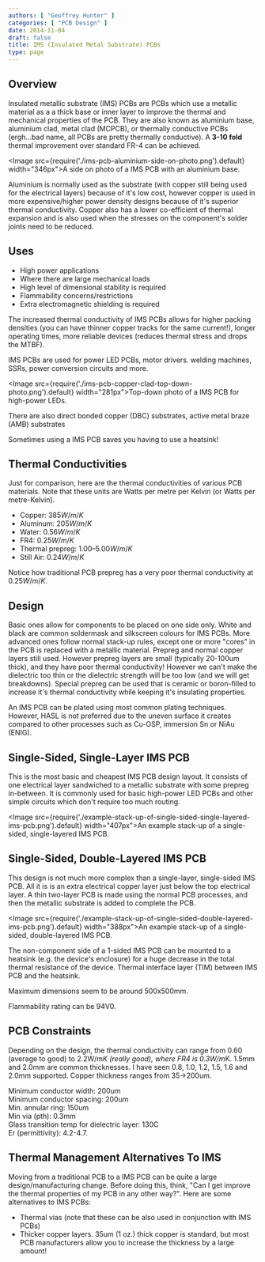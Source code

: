 ```yaml
---
authors: [ "Geoffrey Hunter" ]
categories: [ "PCB Design" ]
date: 2014-11-04
draft: false
title: IMS (Insulated Metal Substrate) PCBs
type: page
---
```


## Overview

Insulated metallic substrate (IMS) PCBs are PCBs which use a metallic material as a a thick base or inner layer to improve the thermal and mechanical properties of the PCB. They are also known as aluminium base, aluminium clad, metal clad (MCPCB), or thermally conductive PCBs (ergh...bad name, all PCBs are pretty thermally conductive). A **3-10 fold** thermal improvement over standard FR-4 can be achieved.

<Image src={require('./ims-pcb-aluminium-side-on-photo.png').default} width="346px">A side on photo of a IMS PCB with an aluminium base.</Image>

Aluminium is normally used as the substrate (with copper still being used for the electrical layers) because of it's low cost, however copper is used in more expensive/higher power density designs because of it's superior thermal conductivity. Copper also has a lower co-efficient of thermal expansion and is also used when the stresses on the component's solder joints need to be reduced.

## Uses

* High power applications
* Where there are large mechanical loads
* High level of dimensional stability is required
* Flammability concerns/restrictions
* Extra electromagnetic shielding is required

The increased thermal conductivity of IMS PCBs allows for higher packing densities (you can have thinner copper tracks for the same current!), longer operating times, more reliable devices (reduces thermal stress and drops the MTBF).

IMS PCBs are used for power LED PCBs, motor drivers. welding machines, SSRs, power conversion circuits and more.

<Image src={require('./ims-pcb-copper-clad-top-down-photo.png').default} width="281px">Top-down photo of a IMS PCB for high-power LEDs.</Image>

There are also direct bonded copper (DBC) substrates, active metal braze (AMB) substrates

Sometimes using a IMS PCB saves you having to use a heatsink!

## Thermal Conductivities

Just for comparison, here are the thermal conductivities of various PCB materials. Note that these units are Watts per metre per Kelvin (or Watts per metre-Kelvin).

* Copper: $385 W/m/K$
* Aluminum: $205 W/m/K$
* Water: $0.56 W/m/K$
* FR4: $0.25 W/m/K$
* Thermal prepreg: $1.00 – 5.00 W/m/K$
* Still Air: $0.24 W/m/K$

Notice how traditional PCB prepreg has a very poor thermal conductivity at $0.25W/m/K$.

## Design

Basic ones allow for components to be placed on one side only. White and black are common soldermask and silkscreen colours for IMS PCBs. More advanced ones follow normal stack-up rules, except one or more "cores" in the PCB is replaced with a metallic material. Prepreg and normal copper layers still used. However prepreg layers are small (typically 20-100um thick), and they have poor thermal conductivity! However we can't make the dielectric too thin or the dielectric strength will be too low (and we will get breakdowns). Special prepreg can be used that is ceramic or boron-filled to increase it's thermal conductivity while keeping it's insulating properties.

An IMS PCB can be plated using most common plating techniques. However, HASL is not preferred due to the uneven surface it creates compared to other processes such as Cu-OSP, immersion Sn or NiAu (ENIG).

## Single-Sided, Single-Layer IMS PCB

This is the most basic and cheapest IMS PCB design layout. It consists of one electrical layer sandwiched to a metallic substrate with some prepreg in-between. It is commonly used for basic high-power LED PCBs and other simple circuits which don't require too much routing.

<Image src={require('./example-stack-up-of-single-sided-single-layered-ims-pcb.png').default} width="407px">An example stack-up of a single-sided, single-layered IMS PCB.</Image>

## Single-Sided, Double-Layered IMS PCB

This design is not much more complex than a single-layer, single-sided IMS PCB. All it is is an extra electrical copper layer just below the top electrical layer. A thin two-layer PCB is made using the normal PCB processes, and then the metallic substrate is added to complete the PCB.

<Image src={require('./example-stack-up-of-single-sided-double-layered-ims-pcb.png').default} width="388px">An example stack-up of a single-sided, double-layered IMS PCB.</Image>

The non-component side of a 1-sided IMS PCB can be mounted to a heatsink (e.g. the device's enclosure) for a huge decrease in the total thermal resistance of the device. Thermal interface layer (TIM) between IMS PCB and the heatsink.

Maximum dimensions seem to be around 500x500mm.

Flammability rating can be 94V0.

## PCB Constraints

Depending on the design, the thermal conductivity can range from 0.60 (average to good) to 2.2W/m*K (really good), where FR4 is 0.3W/m*K. 1.5mm and 2.0mm are common thicknesses. I have seen 0.8, 1.0, 1.2, 1.5, 1.6 and 2.0mm supported. Copper thickness ranges from 35->200um.

Minimum conductor width: 200um  
Minimum conductor spacing: 200um  
Min. annular ring: 150um  
Min via (pth): 0.3mm  
Glass transition temp for dielectric layer: 130C  
Er (permittivity): 4.2-4.7. 

## Thermal Management Alternatives To IMS

Moving from a traditional PCB to a IMS PCB can be quite a large design/manufacturing change. Before doing this, think, "Can I get improve the thermal properties of my PCB in any other way?". Here are some alternatives to IMS PCBs:

* Thermal vias (note that these can be also used in conjunction with IMS PCBs)
* Thicker copper layers. 35um (1 oz.) thick copper is standard, but most PCB manufacturers allow you to increase the thickness by a large amount!
